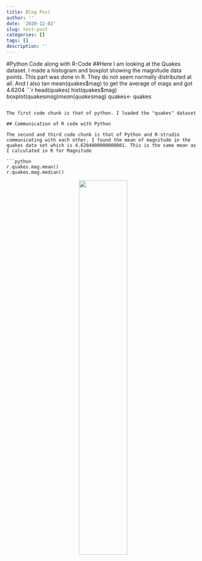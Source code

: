 ```yaml
---
title: Blog Post
author: ''
date: '2020-12-02'
slug: test-post
categories: []
tags: []
description: ''
---
```

#Python Code along with R-Code
##Here I am looking at the Quakes dataset. I made a histogram and boxplot showing the magnitude data points. This part was done in R. They do not seem normally distributed at all. And I also tan mean(quakes$mag) to get the average of mags and got 4.6204
```r
head(quakes)
hist(quakes$mag)
boxplot(quakes$mag)
mean(quakes$mag)
quakes<- quakes
```

The first code chunk is that of python. I loaded the "quakes" dataset

## Communication of R code with Python

The second and third code chunk is that of Python and R-strudio communicating with each other. I found the mean of magnitude in the quakes data set which is 4.6204000000000001. This is the same mean as I calculated in R for Magnitude 

```python
r.quakes.mag.mean()
r.quakes.mag.median()

```
<center>
![](/post/2020-12-08-test-post_files/2017_infiniti_q50_red_sport_400_4k-HD.jpg){width=50%}
</center>